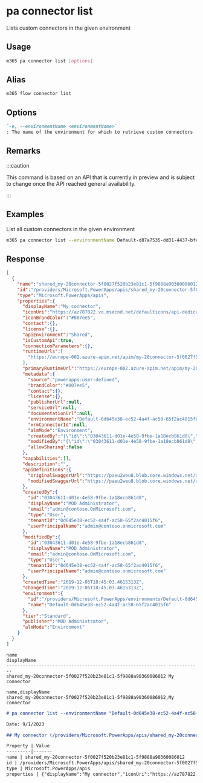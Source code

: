 
# pa connector list

Lists custom connectors in the given environment

## Usage

```sh
m365 pa connector list [options]
```

## Alias

```sh
m365 flow connector list
```

## Options

```md defintion-list
`-e, --environmentName <environmentName>`
: The name of the environment for which to retrieve custom connectors
```

<Global />

## Remarks

:::caution

This command is based on an API that is currently in preview and is subject to change once the API reached general availability.

:::

## Examples

List all custom connectors in the given environment

```sh
m365 pa connector list --environmentName Default-d87a7535-dd31-4437-bfe1-95340acd55c5
```

## Response

<Tabs>
  <TabItem value="JSON">

  ```json
  [
    {
      "name":"shared_my-20connector-5f0027f520b23e81c1-5f9888a90360086012",
      "id":"/providers/Microsoft.PowerApps/apis/shared_my-20connector-5f0027f520b23e81c1-5f9888a90360086012",
      "type":"Microsoft.PowerApps/apis",
      "properties":{
        "displayName":"My connector",
        "iconUri":"https://az787822.vo.msecnd.net/defaulticons/api-dedicated.png",
        "iconBrandColor":"#007ee5",
        "contact":{},
        "license":{},
        "apiEnvironment":"Shared",
        "isCustomApi":true,
        "connectionParameters":{},
        "runtimeUrls":[
          "https://europe-002.azure-apim.net/apim/my-20connector-5f0027f520b23e81c1-5f9888a90360086012"
        ],
        "primaryRuntimeUrl":"https://europe-002.azure-apim.net/apim/my-20connector-5f0027f520b23e81c1-5f9888a90360086012",
        "metadata":{
          "source":"powerapps-user-defined",
          "brandColor":"#007ee5",
          "contact":{},
          "license":{},
          "publisherUrl":null,
          "serviceUrl":null,
          "documentationUrl":null,
          "environmentName":"Default-0d645e38-ec52-4a4f-ac58-65f2ac4015f6",
          "xrmConnectorId":null,
          "almMode":"Environment",
          "createdBy":"{\"id\":\"03043611-d01e-4e58-9fbe-1a18ecb861d8\",\"displayName\":\"MOD Administrator\",\"email\":\"admin@contoso.OnMicrosoft.com\",\"type\":\"User\",\"tenantId\":\"0d645e38-ec52-4a4f-ac58-65f2ac4015f6\",\"userPrincipalName\":\"admin@contoso.onmicrosoft.com\"}",
          "modifiedBy":"{\"id\":\"03043611-d01e-4e58-9fbe-1a18ecb861d8\",\"displayName\":\"MOD Administrator\",\"email\":\"admin@contoso.OnMicrosoft.com\",\"type\":\"User\",\"tenantId\":\"0d645e38-ec52-4a4f-ac58-65f2ac4015f6\",\"userPrincipalName\":\"admin@contoso.onmicrosoft.com\"}",
          "allowSharing":false
        },
        "capabilities":[],
        "description":"",
        "apiDefinitions":{
          "originalSwaggerUrl":"https://paeu2weu8.blob.core.windows.net/api-swagger-files/my-20connector-5f0027f520b23e81c1-5f9888a90360086012.json_original?sv=2018-03-28&sr=b&sig=cOkjAecgpr6sSznMpDqiZitUOpVvVDJRCOZfe3VmReU%3D&se=2019-12-05T19%3A53%3A49Z&sp=r",
          "modifiedSwaggerUrl":"https://paeu2weu8.blob.core.windows.net/api-swagger-files/my-20connector-5f0027f520b23e81c1-5f9888a90360086012.json?sv=2018-03-28&sr=b&sig=rkpKHP8K%2F2yNBIUQcVN%2B0ZPjnP9sECrM%2FfoZMG%2BJZX0%3D&se=2019-12-05T19%3A53%3A49Z&sp=r"
        },
        "createdBy":{
          "id":"03043611-d01e-4e58-9fbe-1a18ecb861d8",
          "displayName":"MOD Administrator",
          "email":"admin@contoso.OnMicrosoft.com",
          "type":"User",
          "tenantId":"0d645e38-ec52-4a4f-ac58-65f2ac4015f6",
          "userPrincipalName":"admin@contoso.onmicrosoft.com"
        },
        "modifiedBy":{
          "id":"03043611-d01e-4e58-9fbe-1a18ecb861d8",
          "displayName":"MOD Administrator",
          "email":"admin@contoso.OnMicrosoft.com",
          "type":"User",
          "tenantId":"0d645e38-ec52-4a4f-ac58-65f2ac4015f6",
          "userPrincipalName":"admin@contoso.onmicrosoft.com"
        },
        "createdTime":"2019-12-05T18:45:03.4615313Z",
        "changedTime":"2019-12-05T18:45:03.4615313Z",
        "environment":{
          "id":"/providers/Microsoft.PowerApps/environments/Default-0d645e38-ec52-4a4f-ac58-65f2ac4015f6",
          "name":"Default-0d645e38-ec52-4a4f-ac58-65f2ac4015f6"
        },
        "tier":"Standard",
        "publisher":"MOD Administrator",
        "almMode":"Environment"
      }
    }
  ]
  ```

  </TabItem>
  <TabItem value="Text">

  ```text
  name                                                        displayName
  ----------------------------------------------------------- ------------
  shared_my-20connector-5f0027f520b23e81c1-5f9888a90360086012 My connector
  ```

  </TabItem>
  <TabItem value="CSV">

  ```csv
  name,displayName
  shared_my-20connector-5f0027f520b23e81c1-5f9888a90360086012,My connector
  ```

  </TabItem>
  <TabItem value="Markdown">

  ```md
  # pa connector list --environmentName "Default-0d645e38-ec52-4a4f-ac58-65f2ac4015f6"

  Date: 9/1/2023

  ## My connector (/providers/Microsoft.PowerApps/apis/shared_my-20connector-5f0027f520b23e81c1-5f9888a90360086012)

  Property | Value
  ---------|-------
  name | shared_my-20connector-5f0027f520b23e81c1-5f9888a90360086012
  id | /providers/Microsoft.PowerApps/apis/shared_my-20connector-5f0027f520b23e81c1-5f9888a90360086012
  type | Microsoft.PowerApps/apis
  properties | {"displayName":"My connector","iconUri":"https://az787822.vo.msecnd.net/defaulticons/api-dedicated.png","iconBrandColor":"#007ee5","contact":{},"license":{},"apiEnvironment":"Shared","isCustomApi":true,"connectionParameters":{},"runtimeUrls":["https://europe-002.azure-apim.net/apim/my-20connector-5f0027f520b23e81c1-5f9888a90360086012"],"primaryRuntimeUrl":"https://europe-002.azure-apim.net/apim/my-20connector-5f0027f520b23e81c1-5f9888a90360086012","metadata":{"source":"powerapps-user-defined","brandColor":"#007ee5","contact":{},"license":{},"publisherUrl":null,"serviceUrl":null,"documentationUrl":null,"environmentName":"Default-0d645e38-ec52-4a4f-ac58-65f2ac4015f6","xrmConnectorId":null,"almMode":"Environment","createdBy":"{\"id\":\"03043611-d01e-4e58-9fbe-1a18ecb861d8\",\"displayName\":\"MOD Administrator\",\"email\":\"admin@contoso.OnMicrosoft.com\",\"type\":\"User\",\"tenantId\":\"0d645e38-ec52-4a4f-ac58-65f2ac4015f6\",\"userPrincipalName\":\"admin@contoso.onmicrosoft.com\"}","modifiedBy":"{\"id\":\"03043611-d01e-4e58-9fbe-1a18ecb861d8\",\"displayName\":\"MOD Administrator\",\"email\":\"admin@contoso.OnMicrosoft.com\",\"type\":\"User\",\"tenantId\":\"0d645e38-ec52-4a4f-ac58-65f2ac4015f6\",\"userPrincipalName\":\"admin@contoso.onmicrosoft.com\"}","allowSharing":false},"capabilities":[],"description":"","apiDefinitions":{"originalSwaggerUrl":"https://paeu2weu8.blob.core.windows.net/api-swagger-files/my-20connector-5f0027f520b23e81c1-5f9888a90360086012.json_original?sv=2018-03-28&sr=b&sig=cOkjAecgpr6sSznMpDqiZitUOpVvVDJRCOZfe3VmReU%3D&se=2019-12-05T19%3A53%3A49Z&sp=r","modifiedSwaggerUrl":"https://paeu2weu8.blob.core.windows.net/api-swagger-files/my-20connector-5f0027f520b23e81c1-5f9888a90360086012.json?sv=2018-03-28&sr=b&sig=rkpKHP8K%2F2yNBIUQcVN%2B0ZPjnP9sECrM%2FfoZMG%2BJZX0%3D&se=2019-12-05T19%3A53%3A49Z&sp=r"},"createdBy":{"id":"03043611-d01e-4e58-9fbe-1a18ecb861d8","displayName":"MOD Administrator","email":"admin@contoso.OnMicrosoft.com","type":"User","tenantId":"0d645e38-ec52-4a4f-ac58-65f2ac4015f6","userPrincipalName":"admin@contoso.onmicrosoft.com"},"modifiedBy":{"id":"03043611-d01e-4e58-9fbe-1a18ecb861d8","displayName":"MOD Administrator","email":"admin@contoso.OnMicrosoft.com","type":"User","tenantId":"0d645e38-ec52-4a4f-ac58-65f2ac4015f6","userPrincipalName":"admin@contoso.onmicrosoft.com"},"createdTime":"2019-12-05T18:45:03.4615313Z","changedTime":"2019-12-05T18:45:03.4615313Z","environment":{"id":"/providers/Microsoft.PowerApps/environments/Default-0d645e38-ec52-4a4f-ac58-65f2ac4015f6","name":"Default-0d645e38-ec52-4a4f-ac58-65f2ac4015f6"},"tier":"Standard","publisher":"MOD Administrator","almMode":"Environment"}
  ```

  </TabItem>
</Tabs>

